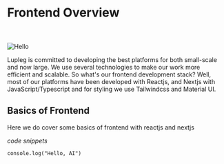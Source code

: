 
# Frontend Overview

<br></br>
<Image src="/images/#" alt="Hello" width={500} height={500} />

Lupleg is committed to developing the best platforms  for both small-scale and now large. We use several technologies to make our work more efficient and scalable. So what's our frontend development stack? Well, most of our platforms have been developed with Reactjs, and Nextjs with JavaScript/Typescript and for styling we use Tailwindcss and Material UI.

## Basics of Frontend

Here we do cover some basics of frontend with reactjs and nextjs

*code snippets*
```
console.log("Hello, AI")

```
